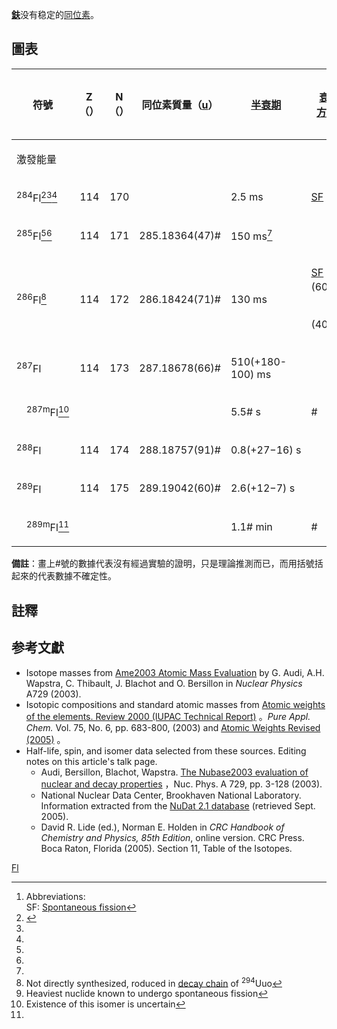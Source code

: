 {{infobox element isotopes
|infobox_name=flerovium
|symbol=Fl
|name=鈇
|isotopes=
{{infobox element isotopes/isotopes decays | mn=290 | sym=鈇 | isotope_ref=<ref name=Hofmann2016>{{cite journal |last=Hofmann |first=S. |last2=Heinz |first2=S. |first3=R. |last3=Mann |first4=J. |last4=Maurer |first5=G. |last5=Münzenberg |first6=S. |last6=Antalic |first7=W. |last7=Barth |first8=H. G. |last8=Burkhard |first9=L. |last9=Dahl |first10=K. |last10=Eberhardt |first11=R. |last11=Grzywacz |first12=J. H. |last12=Hamilton |first13=R. A. |last13=Henderson |first14=J. M. |last14=Kenneally |first15=B. |last15=Kindler |first16=I. |last16=Kojouharov |first17=R. |last17=Lang |first18=B. |last18=Lommel |first19=K. |last19=Miernik |first20=D. |last20=Miller |first21=K. J. |last21=Moody |first22=K. |last22=Morita |first23=K. |last23=Nishio |first24=A. G. |last24=Popeko |first25=J. B. |last25=Roberto |first26=J. |last26=Runke |first27=K. P. |last27=Rykaczewski |first28=S. |last28=Saro |first29=C. |last29=Scheidenberger |first30=H. J. |last30=Schött |first31=D. A. |last31=Shaughnessy |first32=M. A. |last32=Stoyer |first33=P. |last33=Thörle-Popiesch |first34=K. |last34=Tinschert |first35=N. |last35=Trautmann |first36=J. |last36=Uusitalo |first37=A. V. |last37=Yeremin |date=2016 |title=Review of even element super-heavy nuclei and search for element 120 |journal=The European Physics Journal A |volume=2016 |issue=52 |doi=10.1140/epja/i2016-16180-4}}</ref><ref name=Kaji>{{cite journal |last1=Kaji |first1=Daiya |last2=Morita |first2=Kosuke |first3=Kouji |last3=Morimoto |first4=Hiromitsu |last4=Haba |first5=Masato |last5=Asai |first6=Kunihiro |last6=Fujita |first7=Zaiguo |last7=Gan |first8=Hans |last8=Geissel |first9=Hiroo |last9=Hasebe |first10=Sigurd |last10=Hofmann |first11=MingHui |last11=Huang |first12=Yukiko |last12=Komori |first13=Long |last13=Ma |first14=Joachim |last14=Maurer |first15=Masashi |last15=Murakami |first16=Mirei |last16=Takeyama |first17=Fuyuki |last17=Tokanai |first18=Taiki |last18=Tanaka |first19=Yasuo |last19=Wakabayashi |first20=Takayuki |last20=Yamaguchi |first21=Sayaka |last21=Yamaki |first22=Atsushi |last22=Yoshida |date=2017 |title=Study of the Reaction <sup>48</sup>Ca + <sup>248</sup>Cm → <sup>296</sup>Lv* at RIKEN-GARIS |journal=Journal of the Physical Society of Japan |volume=86 |pages=034201-1–7 |doi=10.7566/JPSJ.86.034201 }}</ref>
 | na=[[synthetic_radioisotope|syn]] | hl=19 <sub>[[秒|秒]]</sub>? |dm1={{衰變|EC}} |de1= |tsl1=nihonium-290 |link1=鉨-290 |lang1=en |pn1=290 |ps1=Nh |dm2={{衰變|α}} |de2=9.85 |tsl2=copernicium-286 |link2=鎶-286 |lang2=en |pn2=286 |ps2=Cn}}
{{infobox element isotopes/isotopes decays | mn=289 | sym=鈇| na=syn | hl=1.9 <sub>[[秒|秒]]</sub> | dm={{衰變|α}} | de=9.82,9.48 | tsl1=copernicium-285 | link1=鎶-285 | lang1=en | pn=285 | ps=Cn}}
{{infobox element isotopes/isotopes decays | mn=288 | sym=鈇 | na=syn | hl=0.64 <sub>[[秒|秒]]</sub>| dm={{衰變|α}} | de=9.94 | tsl1=copernicium-284 | link1=鎶-284 | lang1=en | pn=284 | ps=Cn}}
{{infobox element isotopes/isotopes decays | mn=287 | sym=鈇 | isotope_ref=<ref name="EXON">{{cite conference |title=Remarks on the Fission Barriers of SHN and Search for Element 120 |first1=S. |last1=Hofmann |first2=S. |last2=Heinz |first3=R. |last3=Mann |first4=J. |last4=Maurer |first5=G. |last5=Münzenberg |first6=S. |last6=Antalic |first7=W. |last7=Barth |first8=H. G. |last8=Burkhard |first9=L. |last9=Dahl |first10=K. |last10=Eberhardt |first11=R. |last11=Grzywacz |first12=J. H. |last12=Hamilton |first13=R. A. |last13=Henderson |first14=J. M. |last14=Kenneally |first15=B. |last15=Kindler |first16=I. |last16=Kojouharov |first17=R. |last17=Lang |first18=B. |last18=Lommel |first19=K. |last19=Miernik |first20=D. |last20=Miller |first21=K. J. |last21=Moody |first22=K. |last22=Morita |first23=K. |last23=Nishio |first24=A. G. |last24=Popeko |first25=J. B. |last25=Roberto |first26=J. |last26=Runke |first27=K. P. |last27=Rykaczewski |first28=S. |last28=Saro |first29=C. |last29=Schneidenberger |first30=H. J. |last30=Schött |first31=D. A. |last31=Shaughnessy |first32=M. A. |last32=Stoyer |first33=P. |last33=Thörle-Pospiech |first34=K. |last34=Tinschert |first35=N. |last35=Trautmann |first36=J. |last36=Uusitalo |first37=A. V. |last37=Yeremin |year=2016 |conference=Exotic Nuclei |editor-first1=Yu. E. |editor-last1=Peninozhkevich |editor-first2=Yu. G. |editor-last2=Sobolev |book-title=Exotic Nuclei: EXON-2016 Proceedings of the International Symposium on Exotic Nuclei |pages=155–164 |isbn=9789813226555}}</ref> | na=syn | hl=0.54 <sub>[[秒|秒]]</sub> | dm1={{衰變|α}} | de1=10.02 | tsl1=copernicium-283 | link1=鎶-283 | lang1=en | pn1=283 | ps1=Cn | dm2={{衰變|EC}}? |de2= |tsl2=nihonium-287|link2=鉨-287|lang2=en |pn2=287 |ps2=Nh}}
{{infobox element isotopes/isotopes decays | mn=286 | sym=Fl | na=syn | hl=0.17 <sub>[[秒|秒]]</sub> | dm1=40% {{衰變|α}} | de1=10.19 | tsl1=copernicium-282 | link1=鎶-282 | lang1=en | pn1=282 | ps1=Cn |dm2=60% {{衰變|SF}} | ps2=- }}
{{infobox element isotopes/isotopes decays | mn=285 | sym=鈇 | isotope_ref=<ref name=Utyonkov/><ref name=284Fl/> | na=syn | hl=0.15 <sub>[[秒|秒]]</sub> | dm={{衰變|α}} | de=10.41(5) | tsl1=copernicium-281 | link1=鎶-281 | lang1=en | pn=281 | ps=Cn}}
{{infobox element isotopes/isotopes decays | mn=284 | sym=鈇 | isotope_ref=<ref name=Utyonkov>Utyonkov, V.K. et al. (2015) [http://cyclotron.tamu.edu/she2015/assets/pdfs/presentations/Utyonkov_SHE_2015_TAMU.pdf Synthesis of superheavy nuclei at limits of stability: <sup>239,240</sup>Pu + <sup>48</sup>Ca and <sup>249–251</sup>Cf + <sup>48</sup>Ca reactions] {{Wayback|url=http://cyclotron.tamu.edu/she2015/assets/pdfs/presentations/Utyonkov_SHE_2015_TAMU.pdf |date=20150606033636 }}. Super Heavy Nuclei International Symposium, Texas A & M University, College Station TX, USA, March 31 – April 02, 2015</ref><ref name=284Fl>{{cite journal|first1=V. K. |last1=Utyonkov|first2=N. T. |last2=Brewer|first3=Yu. Ts. |last3=Oganessian|first4=K. P. |last4=Rykaczewski|first5=F. Sh. |last5=Abdullin|first6=S. N. |last6=Dmitriev|first7=R. K. |last7=Grzywacz|first8=M. G. |last8=Itkis|first9=K. |last9=Miernik|first10=A. N. |last10=Polyakov|first11=J. B. |last11=Roberto|first12=R. N. |last12=Sagaidak|first13=I. V. |last13=Shirokovsky|first14=M. V. |last14=Shumeiko|first15=Yu. S. |last15=Tsyganov|first16=A. A. |last16=Voinov|first17=V. G. |last17=Subbotin|first18=A. M. |last18=Sukhov|first19=A. V. |last19=Sabel'nikov|first20=G. K. |last20=Vostokin|first21=J. H. |last21=Hamilton|first22=M. A. |last22=Stoyer|first23=S. Y. |last23=Strauss |date=15 September 2015 |title=Experiments on the synthesis of superheavy nuclei <sup>284</sup>Fl and <sup>285</sup>Fl in the <sup>239,240</sup>Pu + <sup>48</sup>Ca reactions |journal=Physical Review C |volume=92 |issue=3 |pages=034609|doi=10.1103/PhysRevC.92.034609|bibcode=2015PhRvC..92c4609U}}</ref> | na=syn | hl=2 <sub>[[毫秒|毫秒]]</sub> | dm={{衰變|SF}} | ps=- }}

|isotopes table footnote=※同位素依半衰期長度排序
|standard atomic weight=
|conventional atomic weight=
|standard atomic weight ref=
}}
'''[[鈇|鈇]]'''没有稳定的[[同位素|同位素]]。

== 圖表 ==
{| class="wikitable" style="font-size:95%; white-space:nowrap"
! rowspan="2" | 符號
! Z（{{Subatomic particle|link=yes|Proton}}）
! N（{{Subatomic particle|link=yes|Neutron}}）
! 同位素質量（[[原子質量單位|u]]）
! rowspan="2" | [[半衰期|半衰期]]
! rowspan="2" | [[衰變方式|衰變<br>方式]]<ref group="n">Abbreviations:<br>SF: [[Spontaneous_fission|Spontaneous fission]]</ref>
! rowspan="2" | [[衰变产物|衰變<br>產物]]
! rowspan="2" | [[原子核|原子核]]<br />[[自旋|自旋]]
|-
! colspan="3" | 激發能量
|-
| <sup>284</sup>Fl<ref name="Synthesis of superheavy">{{cite journal |author=V. K. Utyonkov |title=Synthesis of superheavy nuclei at limits of stability: <sup>239,240</sup>Pu + <sup>48</sup>Ca and <sup>249-251</sup>Cf + <sup>48</sup>Ca reactions |publisher=Super Heavy Nuclei International Symposium, Texas A & M University, College Station TX, USA |date=March 31 – April 2, 2015 |url=http://cyclotron.tamu.edu/she2015/assets/pdfs/presentations/Utyonkov_SHE_2015_TAMU.pdf |access-date=2015-11-16 |archive-date=2015-06-06 |archive-url=https://web.archive.org/web/20150606033636/http://cyclotron.tamu.edu/she2015/assets/pdfs/presentations/Utyonkov_SHE_2015_TAMU.pdf |dead-url=no }}</ref><ref name=Utyonkov/><ref name=284Fl/>
| style="text-align:right" | 114
| style="text-align:right" | 170
| 
| 2.5 ms
| [[Spontaneous_fission|SF]]
| (variable)
| 0+
|-
| <sup>285</sup>Fl<ref name=Utyonkov/><ref name=284Fl/>
| style="text-align:right" | 114
| style="text-align:right" | 171
| 285.18364(47)#
| 150 ms<ref name="Synthesis of superheavy"/>
| {{衰變|α}}
| <sup>281</sup>Cn
| 3/2+#
|-
| rowspan=2|<sup>286</sup>Fl<ref group="n">Not directly synthesized, {{衰變|p}}roduced in [[decay_chain|decay chain]] of <sup>294</sup>Uuo</ref>
| rowspan=2 style="text-align:right" | 114
| rowspan=2 style="text-align:right" | 172
| rowspan=2|286.18424(71)#
| rowspan=2|130 ms
| [[Spontaneous_fission|SF]] (60%)<ref group="n">Heaviest nuclide known to undergo spontaneous fission</ref>
| (variable)
| rowspan=2|0+
|-
| {{衰變|α}} (40%)
| <sup>282</sup>Cn
|-
| <sup>287</sup>Fl
| style="text-align:right" | 114
| style="text-align:right" | 173
| 287.18678(66)#
| 510(+180-100) ms
| {{衰變|α}}
| <sup>283</sup>Cn
|
|-
| style="text-indent:1em" | <sup>287m</sup>Fl<ref group="n" name="UN">Existence of this isomer is uncertain</ref>
| colspan=3|
| 5.5# s
| {{衰變|α}}#
| <sup>283</sup>Cn#
|
|-
| <sup>288</sup>Fl
| style="text-align:right" | 114
| style="text-align:right" | 174
| 288.18757(91)#
| 0.8(+27−16) s
| {{衰變|α}}
| <sup>284</sup>Cn
| 0+
|-
| <sup>289</sup>Fl
| style="text-align:right" | 114
| style="text-align:right" | 175
| 289.19042(60)#
| 2.6(+12−7) s
| {{衰變|α}}
| <sup>285</sup>Cn
| 5/2+#
|-
| style="text-indent:1em" | <sup>289m</sup>Fl<ref group="n" name="UN" />
| colspan=3|
| 1.1# min
| {{衰變|α}}#
| <sup>285</sup>Cn#
|
|}

'''備註'''：畫上#號的數據代表沒有經過實驗的證明，只是理論推測而已，而用括號括起來的代表數據不確定性。
{{Isotope box | 這一個= 鈇的同位素 | 前一個= 鉨的同位素 |下一個= 鏌的同位素 }}

== 註釋 ==
<references group="n"/>
== 参考文獻 ==
{{Reflist}}
* Isotope masses from [https://web.archive.org/web/20080923134436/http://www.nndc.bnl.gov/amdc/index.html Ame2003 Atomic Mass Evaluation] by G. Audi, A.H. Wapstra, C. Thibault, J. Blachot and O. Bersillon in ''Nuclear Physics'' A729 (2003).
* Isotopic compositions and standard atomic masses from [http://www.iupac.org/publications/pac/2003/7506/7506x0683.html Atomic weights of the elements. Review 2000 (IUPAC Technical Report)] {{Wayback|url=http://www.iupac.org/publications/pac/2003/7506/7506x0683.html |date=20110324090740 }}。''Pure Appl. Chem.'' Vol. 75, No. 6, pp. 683-800, (2003) and [http://www.iupac.org/news/archives/2005/atomic-weights_revised05.html Atomic Weights Revised (2005)] {{Wayback|url=http://www.iupac.org/news/archives/2005/atomic-weights_revised05.html |date=20080305062433 }}。
* Half-life, spin, and isomer data selected from these sources. Editing notes on this article's talk page.
** Audi, Bersillon, Blachot, Wapstra. [http://amdc.in2p3.fr/web/nubase_en.html The Nubase2003 evaluation of nuclear and decay properties] {{Wayback|url=http://amdc.in2p3.fr/web/nubase_en.html |date=20110716114059 }}，Nuc. Phys. A 729, pp. 3-128 (2003).
** National Nuclear Data Center, Brookhaven National Laboratory. Information extracted from the [http://www.nndc.bnl.gov/nudat2/ NuDat 2.1 database] {{Wayback|url=http://www.nndc.bnl.gov/nudat2/ |date=20190513230730 }} (retrieved Sept. 2005).
** David R. Lide (ed.), Norman E. Holden in ''CRC Handbook of Chemistry and Physics, 85th Edition'', online version. CRC Press. Boca Raton, Florida (2005). Section 11, Table of the Isotopes.

{{Isotope nav}}

[[Category:各元素同位素列表|Fl]]